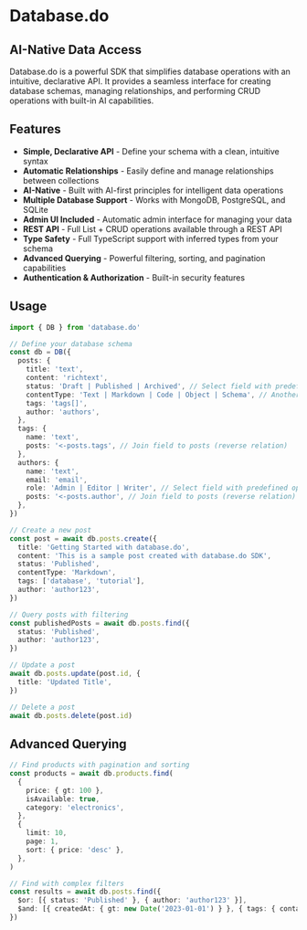 # Database.do

## AI-Native Data Access

Database.do is a powerful SDK that simplifies database operations with an intuitive, declarative API. It provides a seamless interface for creating database schemas, managing relationships, and performing CRUD operations with built-in AI capabilities.

## Features

- **Simple, Declarative API** - Define your schema with a clean, intuitive syntax
- **Automatic Relationships** - Easily define and manage relationships between collections
- **AI-Native** - Built with AI-first principles for intelligent data operations
- **Multiple Database Support** - Works with MongoDB, PostgreSQL, and SQLite
- **Admin UI Included** - Automatic admin interface for managing your data
- **REST API** - Full List + CRUD operations available through a REST API
- **Type Safety** - Full TypeScript support with inferred types from your schema
- **Advanced Querying** - Powerful filtering, sorting, and pagination capabilities
- **Authentication & Authorization** - Built-in security features

## Usage

```typescript
import { DB } from 'database.do'

// Define your database schema
const db = DB({
  posts: {
    title: 'text',
    content: 'richtext',
    status: 'Draft | Published | Archived', // Select field with predefined options
    contentType: 'Text | Markdown | Code | Object | Schema', // Another select field example
    tags: 'tags[]',
    author: 'authors',
  },
  tags: {
    name: 'text',
    posts: '<-posts.tags', // Join field to posts (reverse relation)
  },
  authors: {
    name: 'text',
    email: 'email',
    role: 'Admin | Editor | Writer', // Select field with predefined options
    posts: '<-posts.author', // Join field to posts (reverse relation)
  },
})

// Create a new post
const post = await db.posts.create({
  title: 'Getting Started with database.do',
  content: 'This is a sample post created with database.do SDK',
  status: 'Published',
  contentType: 'Markdown',
  tags: ['database', 'tutorial'],
  author: 'author123',
})

// Query posts with filtering
const publishedPosts = await db.posts.find({
  status: 'Published',
  author: 'author123',
})

// Update a post
await db.posts.update(post.id, {
  title: 'Updated Title',
})

// Delete a post
await db.posts.delete(post.id)
```

## Advanced Querying

```typescript
// Find products with pagination and sorting
const products = await db.products.find(
  {
    price: { gt: 100 },
    isAvailable: true,
    category: 'electronics',
  },
  {
    limit: 10,
    page: 1,
    sort: { price: 'desc' },
  },
)

// Find with complex filters
const results = await db.posts.find({
  $or: [{ status: 'Published' }, { author: 'author123' }],
  $and: [{ createdAt: { gt: new Date('2023-01-01') } }, { tags: { contains: 'featured' } }],
})
```
